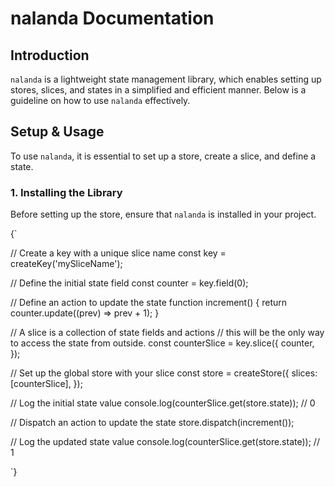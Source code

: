
# nalanda Documentation

## Introduction

`nalanda` is a lightweight state management library, which enables setting up stores, slices, and states in a simplified and efficient manner. Below is a guideline on how to use `nalanda` effectively.

## Setup & Usage

To use `nalanda`, it is essential to set up a store, create a slice, and define a state.

### 1. Installing the Library

Before setting up the store, ensure that `nalanda` is installed in your project.

<CodeBlockVanilla height={600}>
{`

// Create a key with a unique slice name
const key = createKey('mySliceName');

// Define the initial state field
const counter = key.field(0);

// Define an action to update the state
function increment() {
return counter.update((prev) => prev + 1);
}

// A slice is a collection of state fields and actions
// this will be the only way to access the state from outside.
const counterSlice = key.slice({
counter,
});

// Set up the global store with your slice
const store = createStore({
slices: [counterSlice],
});

// Log the initial state value
console.log(counterSlice.get(store.state)); // 0

// Dispatch an action to update the state
store.dispatch(increment());

// Log the updated state value
console.log(counterSlice.get(store.state)); // 1

`}

</CodeBlockVanilla>
